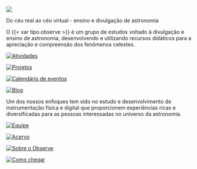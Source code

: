 ::: {.column-screen style="margin-top:-4.5%;"}
![](assets/observe_in_the_sky_animated.svg)
:::

::: {.column-page}

::: {.description}
Do céu real ao céu virtual - ensino e divulgação de astronomia
:::

::: {.centerText}
O {{< var tipo.observe >}} é um grupo de estudos voltado à divulgação e ensino de astronomia, desenvolvendo e utilizando recursos didáticos para a apreciação e compreensão dos fenômenos celestes.
:::

::: {.light-mode}
::: {.centerText}


::: {.grid}
::: {.g-col-sm-2 .g-col-12}
:::

::: {.g-col-sm-2 .g-col-12}
[![Atividades](atividades/atividades.svg)](atividades/atividades.qmd)
:::

::: {.g-col-sm-2 .g-col-12}
[![Projetos](projetos/projetos.svg)](projetos/projetos.qmd)
:::

::: {.g-col-sm-2 .g-col-12}
[![Calendário de eventos](calendario/calendario.svg)](/calendario/calendario.qmd)
:::

::: {.g-col-sm-2 .g-col-12}
[![Blog](blog/blog.svg)](blog/blog.qmd)
:::

::: {.g-col-sm-2 .g-col-12}
:::
:::

::: {.centerText}
Um dos nossos enfoques tem sido no estudo e desenvolvimento de instrumentação física e digital que proporcionem experiências ricas e diversificadas para as pessoas interessadas no universo da astronomia.
:::


::: {.grid}
::: {.g-col-sm-2 .g-col-12}
:::

::: {.g-col-sm-2 .g-col-12}
[![Equipe](equipe/equipe.svg)](equipe/equipe.qmd)
:::

::: {.g-col-sm-2 .g-col-12}
[![Acervo](acervo/acervo.svg)](acervo/acervo.qmd)
:::

::: {.g-col-sm-2 .g-col-12}
[![Sobre o Observe](sobre/sobre.svg)](sobre/sobre.qmd)
:::

::: {.g-col-sm-2 .g-col-12}
[![Como chegar](localizacao/localizacao.svg)](localizacao/localizacao.qmd)
:::

::: {.g-col-sm-2 .g-col-12}
:::
:::

:::
:::


:::